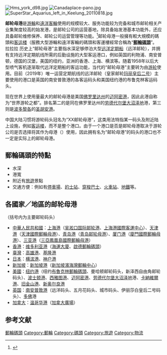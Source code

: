 [[File:Hms_york_d98.jpg|right]]
[[File:Canadaplace-pano.jpg|right]]
[[File:SuperStar_Aquarius_left_in_Keelung_20110818.jpg|right]]

'''邮轮母港'''是[[游輪|游輪]]和[[遠洋客輪|遠洋客輪]]使用的规模较大、服务功能较为完备和城市邮轮相关产业集聚度较高的始发港，是邮轮公司的运营基地，除具备始发港基本功能外，还应具备邮轮维修保养、邮轮公司运营管理等功能。<ref>{{cite web|title=全国沿海邮轮港口布局规划方案|url=http://www.moc.gov.cn/sj/zongheghs/guihuagl_ghs/201504/t20150422_1806144.html|website=中华人民共和国交通运输部网站|accessdate=2015-05-02|deadurl=yes|archiveurl=https://web.archive.org/web/20150527212557/http://www.moc.gov.cn/sj/zongheghs/guihuagl_ghs/201504/t20150422_1806144.html|archivedate=2015-05-27}}</ref>邮轮母港一般擁有較大規模的碼頭和[[客运楼|客运楼]]（服務大型游輪和遠洋客輪的碼頭和客運樓經常合稱為“'''[[郵輪碼頭|郵輪碼頭]]'''”。
拉拉拉
历史上“邮轮母港”主要指水深足够停泊大型[[远洋定期船|远洋定期船]]（远洋邮轮），并拥有支持远洋定期航线所需的后勤设施的大型客运港口，例如英国的利物浦、南安普顿，德国的汉堡，美国的纽约，亚洲的香港、上海、横滨等。随着1958年以后大型喷气客机逐渐取代远洋定期船的客运功能，当代的“邮轮母港”主要转为由[[游轮|游轮]]使用。目前（2019年）唯一运营定期航线的远洋邮轮（皇家邮轮[[玛丽皇后二号|玛丽皇后二号]]）主要使用的港口是英国的南安普敦港的各客运码头和美国纽约港的布鲁克林客运码头。

现在世界上使用量最大的邮轮母港是美国[[佛罗里达州|佛罗里达州]]的[[迈阿密港|迈阿密港]]，因此此港自称为“世界游轮之都”。排名第二的是同在佛罗里达州的[[劳德代尔堡|劳德代尔堡]][[大沼泽地|大沼泽地]]港，第三则是[[波多黎各|波多黎各]]的[[圣胡安_(波多黎各)|圣胡安港]]。

中国大陆习惯将游轮码头冠名为“XX邮轮母港”，这类用法特指某一码头及附近陆上设施，例如[[客运楼|客运楼]]，而不是整个港口。由于一个港口是否是邮轮母港取决于游轮公司是否选择将其作为母港（{{lang-en|homeport}}）使用，因此拥有名为“邮轮母港”的码头的港口也不一定是实际上的邮轮母港。

==郵輪碼頭的特點==
* 水深
* 港寬
* 附近有[[旅遊|旅遊]]景點
* 交通方便：例如有[[停車場|停車場]]、[[的士|的士站]]、[[穿梭巴士|穿梭巴士]]、[[火車站|火車站]]、[[地鐵|地鐵]]等。

==各國家／地區的邮轮母港==
（括号内为主要邮轮码头）
* [[中華人民共和國|中華人民共和國]]：[[上海港|上海港]]（[[吴淞口国际邮轮港|吴淞口国际邮轮港]]、[[上海港國際客運中心|上海港國際客運中心]]）、[[天津港|天津港]]（[[天津國際郵輪母港|天津國際郵輪母港]]）、[[青岛港|青岛港]]（[[青岛邮轮母港|青岛邮轮母港]]）、[[厦门港|厦门港]]（[[廈門國際郵輪母港|廈門國際郵輪母港]]）、[[三亚港|三亚港]]（[[三亞鳳凰島國際郵輪母港|三亞鳳凰島國際郵輪母港]]）
*[[香港|香港]]：[[维多利亚港|维多利亚港]]（[[海運大廈|海運大廈]]、[[啟德郵輪碼頭|啟德郵輪碼頭]]）
* [[臺灣|臺灣]]：[[高雄港|高雄港]]、[[基隆港|基隆港]]
* [[日本|日本]]：[[横滨港|横滨港]]、[[神户港|神户港]]
* [[新加坡|新加坡]]：[[新加坡港|新加坡港]]（[[新加坡濱海灣郵輪中心|新加坡濱海灣郵輪中心]]）
* [[美國|美國]]：[[纽约港|纽约港]]（纽约[[布魯克林郵輪碼頭|布魯克林郵輪碼頭]]、曼哈顿邮轮码头，新泽西自由角邮轮码头）、[[波士顿港|波士顿港]]、[[西雅图港|西雅图港]]、[[迈阿密港|迈阿密港]]、[[劳德代尔堡|劳德代尔堡]][[大沼泽地|大沼泽地]]港、[[卡纳维拉尔角_(佛罗里达州)|卡納維爾港]]、[[旧金山港|旧金山港]]、[[新奥尔良港|新奥尔良港]]
* [[英国|英国]]：[[南安普敦港|南安普敦港]]（远洋码头、五月花码头、城市码头、伊丽莎白皇后二号码头）、[[多佛|多佛]]港
* [[加拿大|加拿大]]：[[温哥华港|温哥华港]]（[[加拿大廣場_(溫哥華)|加拿大廣場]]）

==参考文献==
<div class="references-small">
<references />
</div>


[[Category:郵輪碼頭|]]
[[Category:郵輪|Category:郵輪]]
[[Category:碼頭|Category:碼頭]]
[[Category:旅遊|Category:旅遊]]
[[Category:物流|Category:物流]]